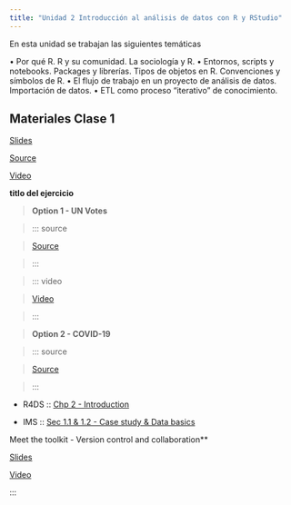 ```yaml
---
title: "Unidad 2 Introducción al análisis de datos con R y RStudio"
---
```


En esta unidad se trabajan las siguientes temáticas

• Por qué R. R y su comunidad. La sociología y R. • Entornos, scripts y notebooks. Packages y librerías. Tipos de objetos en R. Convenciones y símbolos de R. • El flujo de trabajo en un proyecto de análisis de datos. Importación de datos. • ETL como proceso "iterativo" de conocimiento.

## Materiales Clase 1

::: slide-deck
::: slides
[Slides](materiales/slides/clase_2_tema_1.qmd)
:::

::: source
[Source](materiales/slides/clase_2/clase_2_tema_1.qmd)
:::

::: video
[Video]()
:::
:::

::: application-exercise
**titlo del ejercicio**

> **Option 1 - UN Votes**

> ::: source

> [Source]()

> :::

> ::: video

> [Video]()

> :::

> **Option 2 - COVID-19**

> ::: source

> [Source]()

> :::
:::

::: reading
-   R4DS :: [Chp 2 - Introduction]()

-   IMS :: [Sec 1.1 & 1.2 - Case study & Data basics]()
:::

Meet the toolkit - Version control and collaboration\*\*

::: slides
[Slides]()
:::

::: video
[Video]()
:::

:::
